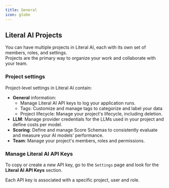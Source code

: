```yaml
---
title: General
icon: globe
---
```


## Literal AI Projects

You can have multiple projects in Literal AI, each with its own set of members, roles, and settings.  
Projects are the primary way to organize your work and collaborate with your team.

### Project settings

Project-level settings in Literal AI contain:
- **General** information: 
    - Manage Literal AI API keys to log your application runs.
    - Tags: Customize and manage tags to categorize and label your data
    - Project lifecycle: Manage your project's lifecycle, including deletion.
- **LLM**: Manage provider credentials for the LLMs used in your project and define costs per model.
- **Scoring**: Define and manage Score Schemas to consistently evaluate and measure your AI models' performance.
- **Team**: Manage your project's members, roles and permissions.


### Manage Literal AI API Keys

To copy or create a new API key, go to the `Settings` page and look for the **Literal AI API Keys** section.

Each API key is associated with a specific project, user and role.



